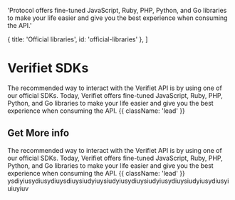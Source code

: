 
  'Protocol offers fine-tuned JavaScript, Ruby, PHP, Python, and Go libraries to make your life easier and give you the best experience when consuming the API.'

  { title: 'Official libraries', id: 'official-libraries' },
]

# Verifiet SDKs


The recommended way to interact with the Verifiet API is by using one of our official SDKs. Today, Verifiet offers fine-tuned JavaScript, Ruby, PHP, Python, and Go libraries to make your life easier and give you the best experience when consuming the API. {{ className: 'lead' }}

<Libraries />

## Get More info
The recommended way to interact with the Verifiet API is by using one of our official SDKs. Today, Verifiet offers fine-tuned JavaScript, Ruby, PHP, Python, and Go libraries to make your life easier and give you the best experience when consuming the API. {{ className: 'lead' }}
ysdiyiusydiusydiuysdiuysiudyiuysiudyiusydiuysiudyiusydiuysiudyiusydiusyiuiuyiuv

